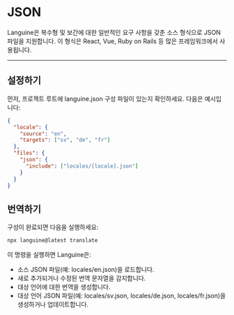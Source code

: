 # JSON

Languine은 복수형 및 보간에 대한 일반적인 요구 사항을 갖춘 소스 형식으로 JSON 파일을 지원합니다. 이 형식은 React, Vue, Ruby on Rails 등 많은 프레임워크에서 사용됩니다.


---


## 설정하기

먼저, 프로젝트 루트에 languine.json 구성 파일이 있는지 확인하세요. 다음은 예시입니다:

```json
{
  "locale": {
    "source": "en",
    "targets": ["sv", "de", "fr"]
  },
  "files": {
    "json": {
      "include": ["locales/[locale].json"]
    }
  }
}

```

## 번역하기

구성이 완료되면 다음을 실행하세요:

```bash
npx languine@latest translate
```

이 명령을 실행하면 Languine은:

- 소스 JSON 파일(예: locales/en.json)을 로드합니다.
- 새로 추가되거나 수정된 번역 문자열을 감지합니다.
- 대상 언어에 대한 번역을 생성합니다.
- 대상 언어 JSON 파일(예: locales/sv.json, locales/de.json, locales/fr.json)을 생성하거나 업데이트합니다.
